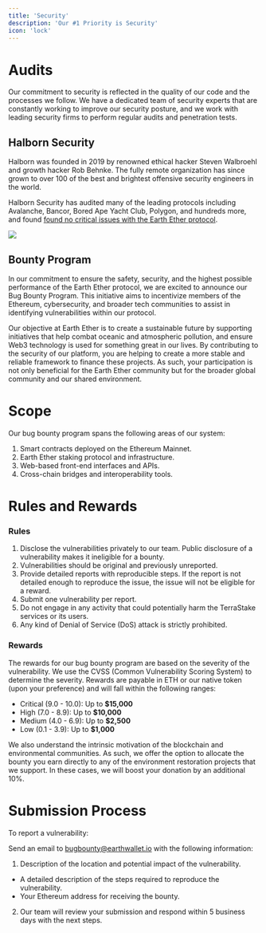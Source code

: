 ```yaml
---
title: 'Security'
description: 'Our #1 Priority is Security'
icon: 'lock'
---
```


# Audits

Our commitment to security is reflected in the quality of our code and the processes we follow. We have a dedicated team of security experts that are constantly working to improve our security posture, and we work with leading security firms to perform regular audits and penetration tests.

## Halborn Security

Halborn was founded in 2019 by renowned ethical hacker Steven Walbroehl and growth hacker Rob Behnke. The fully remote organization has since grown to over 100 of the best and brightest offensive security engineers in the world.

Halborn Security has audited many of the leading protocols including Avalanche, Bancor, Bored Ape Yacht Club, Polygon, and hundreds more, and found [found no critical issues with the Earth Ether protocol](/audit.pdf).

[<img src="images/halborn.jpg" max-height="200px"/>](/audit.pdf)

## Bounty Program

In our commitment to ensure the safety, security, and the highest possible performance of the Earth Ether protocol, we are excited to announce our Bug Bounty Program. 
This initiative aims to incentivize members of the Ethereum, cybersecurity, and broader tech communities to assist in identifying vulnerabilities within our protocol.

Our objective at Earth Ether is to create a sustainable future by supporting initiatives that help combat oceanic and atmospheric pollution, and ensure Web3 technology is used for something great in our lives. 
By contributing to the security of our platform, you are helping to create a more stable and reliable framework to finance these projects. As such, your participation is not only beneficial for the Earth Ether community but for the broader global community and our shared environment.

# Scope

Our bug bounty program spans the following areas of our system:

1. Smart contracts deployed on the Ethereum Mainnet.
2. Earth Ether staking protocol and infrastructure.
3. Web-based front-end interfaces and APIs.
4. Cross-chain bridges and interoperability tools.

# Rules and Rewards

### Rules

1. Disclose the vulnerabilities privately to our team. Public disclosure of a vulnerability makes it ineligible for a bounty.
2. Vulnerabilities should be original and previously unreported.
3. Provide detailed reports with reproducible steps. If the report is not detailed enough to reproduce the issue, the issue will not be eligible for a reward.
4. Submit one vulnerability per report.
5. Do not engage in any activity that could potentially harm the TerraStake services or its users.
6. Any kind of Denial of Service (DoS) attack is strictly prohibited.

### Rewards

The rewards for our bug bounty program are based on the severity of the vulnerability. We use the CVSS (Common Vulnerability Scoring System) to determine the severity. Rewards are payable in ETH or our native token (upon your preference) and will fall within the following ranges:

- Critical (9.0 - 10.0): Up to <b>$15,000</b>
- High (7.0 - 8.9): Up to <b>$10,000</b>
- Medium (4.0 - 6.9): Up to <b>$2,500</b>
- Low (0.1 - 3.9): Up to <b>$1,000</b>

We also understand the intrinsic motivation of the blockchain and environmental communities. As such, we offer the option to allocate the bounty you earn directly to any of the environment restoration projects that we support. In these cases, we will boost your donation by an additional 10%.

# Submission Process

To report a vulnerability:

Send an email to bugbounty@earthwallet.io with the following information:

1. Description of the location and potential impact of the vulnerability.
- A detailed description of the steps required to reproduce the vulnerability.
- Your Ethereum address for receiving the bounty.
2. Our team will review your submission and respond within 5 business days with the next steps.